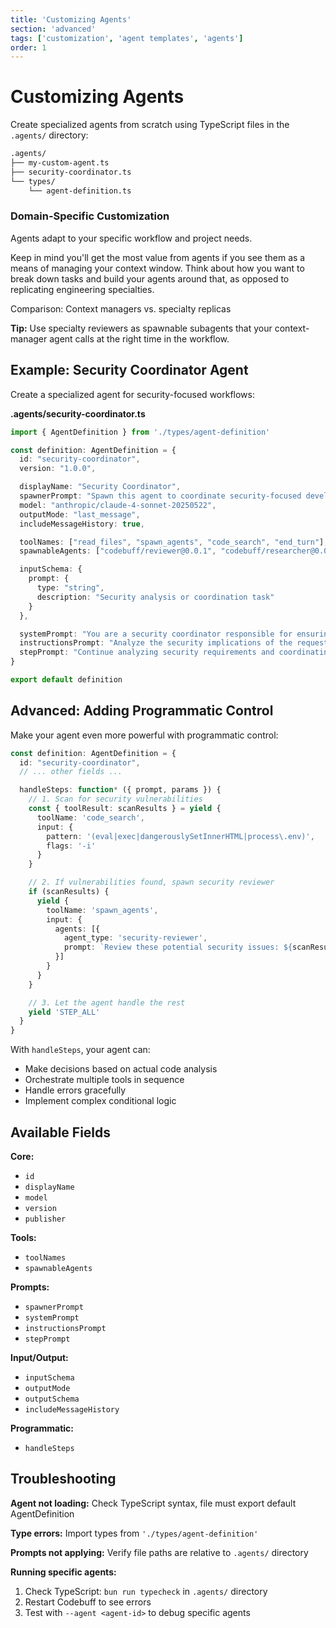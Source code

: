 ```yaml
---
title: 'Customizing Agents'
section: 'advanced'
tags: ['customization', 'agent templates', 'agents']
order: 1
---
```


# Customizing Agents

Create specialized agents from scratch using TypeScript files in the `.agents/` directory:

```markdown
.agents/
├── my-custom-agent.ts
├── security-coordinator.ts
└── types/
    └── agent-definition.ts
```

### Domain-Specific Customization

Agents adapt to your specific workflow and project needs.

Keep in mind you'll get the most value from agents if you see them as a means of managing your context window. Think about how you want to break down tasks and build your agents around that, as opposed to replicating engineering specialties.

Comparison: Context managers vs. specialty replicas

<MarkdownTable>

</MarkdownTable>

**Tip:** Use specialty reviewers as spawnable subagents that your context-manager agent calls at the right time in the workflow.

## Example: Security Coordinator Agent

Create a specialized agent for security-focused workflows:

**.agents/security-coordinator.ts**

```typescript
import { AgentDefinition } from './types/agent-definition'

const definition: AgentDefinition = {
  id: "security-coordinator",
  version: "1.0.0",

  displayName: "Security Coordinator",
  spawnerPrompt: "Spawn this agent to coordinate security-focused development workflows and ensure secure coding practices",
  model: "anthropic/claude-4-sonnet-20250522",
  outputMode: "last_message",
  includeMessageHistory: true,

  toolNames: ["read_files", "spawn_agents", "code_search", "end_turn"],
  spawnableAgents: ["codebuff/reviewer@0.0.1", "codebuff/researcher@0.0.1", "codebuff/file-picker@0.0.1"],

  inputSchema: {
    prompt: {
      type: "string",
      description: "Security analysis or coordination task"
    }
  },

  systemPrompt: "You are a security coordinator responsible for ensuring secure development practices.",
  instructionsPrompt: "Analyze the security implications of the request and coordinate appropriate security-focused agents.",
  stepPrompt: "Continue analyzing security requirements and coordinating the workflow. Use end_turn when complete."
}

export default definition
```

## Advanced: Adding Programmatic Control

Make your agent even more powerful with programmatic control:

```typescript
const definition: AgentDefinition = {
  id: "security-coordinator",
  // ... other fields ...

  handleSteps: function* ({ prompt, params }) {
    // 1. Scan for security vulnerabilities
    const { toolResult: scanResults } = yield {
      toolName: 'code_search',
      input: {
        pattern: '(eval|exec|dangerouslySetInnerHTML|process\.env)',
        flags: '-i'
      }
    }

    // 2. If vulnerabilities found, spawn security reviewer
    if (scanResults) {
      yield {
        toolName: 'spawn_agents',
        input: {
          agents: [{
            agent_type: 'security-reviewer',
            prompt: `Review these potential security issues: ${scanResults}`
          }]
        }
      }
    }

    // 3. Let the agent handle the rest
    yield 'STEP_ALL'
  }
}
```

With `handleSteps`, your agent can:
- Make decisions based on actual code analysis
- Orchestrate multiple tools in sequence
- Handle errors gracefully
- Implement complex conditional logic

## Available Fields

**Core:**
  - `id`
  - `displayName`
  - `model`
  - `version`
  - `publisher`

**Tools:**
  - `toolNames`
  - `spawnableAgents`

**Prompts:**
  - `spawnerPrompt`
  - `systemPrompt`
  - `instructionsPrompt`
  - `stepPrompt`

**Input/Output:**
  - `inputSchema`
  - `outputMode`
  - `outputSchema`
  - `includeMessageHistory`

**Programmatic:**
  - `handleSteps`


## Troubleshooting

**Agent not loading:** Check TypeScript syntax, file must export default AgentDefinition

**Type errors:** Import types from `'./types/agent-definition'`

**Prompts not applying:** Verify file paths are relative to `.agents/` directory

**Running specific agents:**

1. Check TypeScript: `bun run typecheck` in `.agents/` directory
2. Restart Codebuff to see errors
3. Test with `--agent <agent-id>` to debug specific agents
